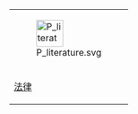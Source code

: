 <div style="text-align: center;">
{|
|- align="center"
| [[File:P_literature.svg|48px]]
|- align="center"
| [[Portal:法律|法律]]
|}
</div>